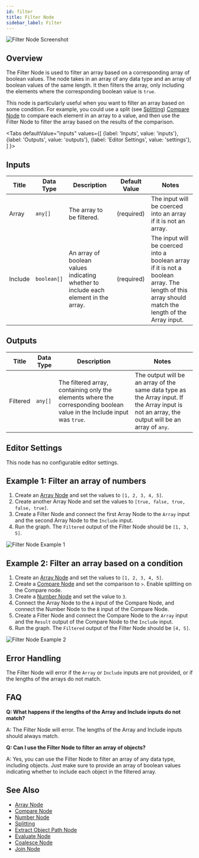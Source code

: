 ```yaml
---
id: filter
title: Filter Node
sidebar_label: Filter
---
```



![Filter Node Screenshot](./assets/filter-node.png)

## Overview

The Filter Node is used to filter an array based on a corresponding array of boolean values. The node takes in an array of any data type and an array of boolean values of the same length. It then filters the array, only including the elements where the corresponding boolean value is `true`.

This node is particularly useful when you want to filter an array based on some condition. For example, you could use a split (see [Splitting](../user-guide/splitting.md)) [Compare Node](./compare.mdx) to compare each element in an array to a value, and then use the Filter Node to filter the array based on the results of the comparison.

<Tabs
  defaultValue="inputs"
  values={[
    {label: 'Inputs', value: 'inputs'},
    {label: 'Outputs', value: 'outputs'},
    {label: 'Editor Settings', value: 'settings'},
  ]
}>

<TabItem value="inputs">

## Inputs

| Title   | Data Type   | Description                                                                         | Default Value | Notes                                                                                                                                             |
| ------- | ----------- | ----------------------------------------------------------------------------------- | ------------- | ------------------------------------------------------------------------------------------------------------------------------------------------- |
| Array   | `any[]`     | The array to be filtered.                                                           | (required)    | The input will be coerced into an array if it is not an array.                                                                                    |
| Include | `boolean[]` | An array of boolean values indicating whether to include each element in the array. | (required)    | The input will be coerced into a boolean array if it is not a boolean array. The length of this array should match the length of the Array input. |

</TabItem>

<TabItem value="outputs">

## Outputs

| Title    | Data Type | Description                                                                                                             | Notes                                                                                                                                           |
| -------- | --------- | ----------------------------------------------------------------------------------------------------------------------- | ----------------------------------------------------------------------------------------------------------------------------------------------- |
| Filtered | `any[]`   | The filtered array, containing only the elements where the corresponding boolean value in the Include input was `true`. | The output will be an array of the same data type as the Array input. If the Array input is not an array, the output will be an array of `any`. |

</TabItem>

<TabItem value="settings">

## Editor Settings

This node has no configurable editor settings.

</TabItem>

</Tabs>

## Example 1: Filter an array of numbers

1. Create an [Array Node](./array.mdx) and set the values to `[1, 2, 3, 4, 5]`.
2. Create another Array Node and set the values to `[true, false, true, false, true]`.
3. Create a Filter Node and connect the first Array Node to the `Array` input and the second Array Node to the `Include` input.
4. Run the graph. The `Filtered` output of the Filter Node should be `[1, 3, 5]`.

![Filter Node Example 1](./assets/filter-node-example-01.png)

## Example 2: Filter an array based on a condition

1. Create an [Array Node](./array.mdx) and set the values to `[1, 2, 3, 4, 5]`.
2. Create a [Compare Node](./compare.mdx) and set the comparison to `>`. Enable splitting on the Compare node.
3. Create a [Number Node](./number.mdx) and set the value to `3`.
4. Connect the Array Node to the `A` input of the Compare Node, and connect the Number Node to the `B` input of the Compare Node.
5. Create a Filter Node and connect the Compare Node to the `Array` input and the `Result` output of the Compare Node to the `Include` input.
6. Run the graph. The `Filtered` output of the Filter Node should be `[4, 5]`.

![Filter Node Example 2](./assets/filter-node-example-02.png)

## Error Handling

The Filter Node will error if the `Array` or `Include` inputs are not provided, or if the lengths of the arrays do not match.

## FAQ

**Q: What happens if the lengths of the Array and Include inputs do not match?**

A: The Filter Node will error. The lengths of the Array and Include inputs should always match.

**Q: Can I use the Filter Node to filter an array of objects?**

A: Yes, you can use the Filter Node to filter an array of any data type, including objects. Just make sure to provide an array of boolean values indicating whether to include each object in the filtered array.

## See Also

- [Array Node](./array.mdx)
- [Compare Node](./compare.mdx)
- [Number Node](./number.mdx)
- [Splitting](../user-guide/splitting.md)
- [Extract Object Path Node](./extract-object-path.mdx)
- [Evaluate Node](./evaluate.mdx)
- [Coalesce Node](./coalesce.mdx)
- [Join Node](./join.mdx)
